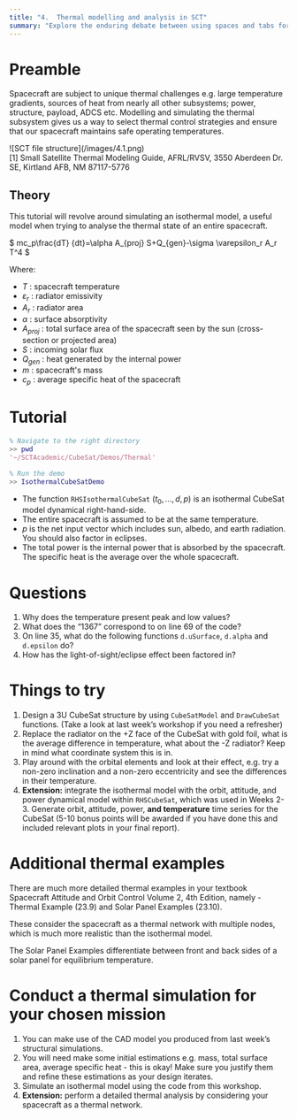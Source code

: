 ```yaml
---
title: "4.  Thermal modelling and analysis in SCT"
summary: "Explore the enduring debate between using spaces and tabs for code indentation, and why this choice matters more than you might think."
---
```


# Preamble

Spacecraft are subject to unique thermal challenges e.g. large temperature gradients, sources of heat from nearly all other subsystems; power, structure, payload, ADCS etc. Modelling and simulating the thermal subsystem gives us a way to select thermal control strategies and ensure that our spacecraft maintains safe operating temperatures.

<aside className='flex justify-center'>
  ![SCT file structure](/images/4.1.png)
</aside>

<div className='text-xs italic w-1/2 m-auto'>
  [1] Small Satellite Thermal Modeling Guide, AFRL/RVSV, 3550 Aberdeen Dr. SE,
  Kirtland AFB, NM 87117-5776
</div>

## Theory

This tutorial will revolve around simulating an isothermal model, a useful model when trying to analyse the thermal state of an entire spacecraft.

<aside className='flex justify-center'>
  $ mc_p\frac{dT}
  {dt}=\alpha A_{proj} S+Q_{gen}-\sigma \varepsilon_r A_r T^4 $
</aside>

Where:

- $T$ : spacecraft temperature
- $\varepsilon_r$ : radiator emissivity
- $A_r$ : radiator area
- $\alpha$ : surface absorptivity
- $A_{proj}$ : total surface area of the spacecraft seen by the sun (cross-section or projected area)
- $S$ : incoming solar flux
- $Q_{gen}$ : heat generated by the internal power
- $m$ : spacecraft's mass
- $c_p$ : average specific heat of the spacecraft

# Tutorial

<aside className="my-6">

```matlab
% Navigate to the right directory
>> pwd
'~/SCTAcademic/CubeSat/Demos/Thermal'

% Run the demo
>> IsothermalCubeSatDemo
```

</aside>

- The function `RHSIsothermalCubeSat` $(t_0,..., d, p)$ is an isothermal CubeSat model dynamical right-hand-side.
- The entire spacecraft is assumed to be at the same temperature.
- $p$ is the net input vector which includes sun, albedo, and earth radiation. You should also factor in eclipses.
- The total power is the internal power that is absorbed by the spacecraft. The specific heat is the
  average over the whole spacecraft.

# Questions

1. Why does the temperature present peak and low values?
2. What does the “1367” correspond to on line 69 of the code?
3. On line 35, what do the following functions `d.uSurface`, `d.alpha` and `d.epsilon` do?
4. How has the light-of-sight/eclipse effect been factored in?

# Things to try

1. Design a 3U CubeSat structure by using `CubeSatModel` and `DrawCubeSat` functions. (Take a look at last week’s workshop if you need a refresher)
2. Replace the radiator on the +Z face of the CubeSat with gold foil, what is the average difference in temperature, what about the -Z radiator? Keep in mind what coordinate system this is in.
3. Play around with the orbital elements and look at their effect, e.g. try a non-zero inclination and a non-zero eccentricity and see the differences in their temperature.
4. **Extension:** integrate the isothermal model with the orbit, attitude, and power dynamical model within `RHSCubeSat`, which was used in Weeks 2-3. Generate orbit, attitude, power, **and temperature** time series for the CubeSat (5-10 bonus points will be awarded if you have done this and included relevant plots in your final report).

# Additional thermal examples

There are much more detailed thermal examples in your textbook Spacecraft
Attitude and Orbit Control Volume 2, 4th Edition, namely - Thermal Example (23.9) and Solar Panel Examples (23.10).

These consider the spacecraft as a thermal network with multiple nodes, which is much more realistic than the isothermal model.

The Solar Panel Examples differentiate between front and back sides of a solar panel for equilibrium temperature.

# Conduct a thermal simulation for your chosen mission

1. You can make use of the CAD model you produced from last week’s structural simulations.
2. You will need make some initial estimations e.g. mass, total surface area, average specific heat - this is okay! Make sure you justify them and refine these estimations as your design iterates.
3. Simulate an isothermal model using the code from this workshop.
4. **Extension:** perform a detailed thermal analysis by considering your spacecraft as a thermal network.

